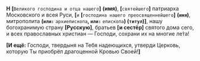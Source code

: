 **Н** **[**`Великого господина и отца нашего`**]** **(имя)**, **[**`святейшего`**]** патриарха Московского и всея Руси, **[**`и` **[**`господина нашего преосвященнейшего`**]** **(`имя`)**, митрополита **(`или:`** `архиепископа`**, `или:`** `епископа`**) (`титул`)]**, нашу богохранимую страну **[**Русскую**]**, братьев **[**и сестёр**]** святого дома сего, и всех православных христиан — Господи, сохрани их на многие ле́та!

**[И ещё:** Господи, твердыня на Тебя надеющихся, ут­верди Церковь, которую Ты приобрёл драгоценной Кровью Своей!**]**
